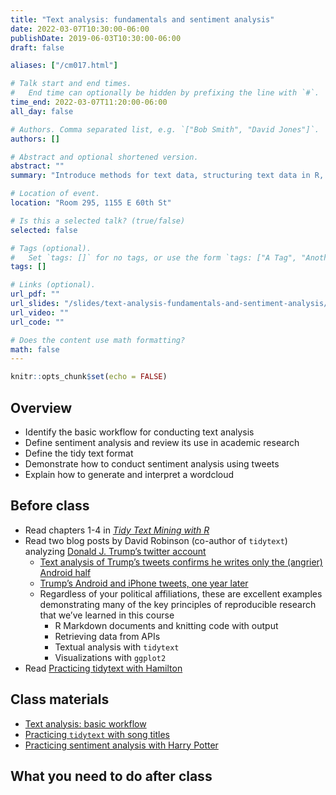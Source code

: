 ```yaml
---
title: "Text analysis: fundamentals and sentiment analysis"
date: 2022-03-07T10:30:00-06:00
publishDate: 2019-06-03T10:30:00-06:00
draft: false

aliases: ["/cm017.html"]

# Talk start and end times.
#   End time can optionally be hidden by prefixing the line with `#`.
time_end: 2022-03-07T11:20:00-06:00
all_day: false

# Authors. Comma separated list, e.g. `["Bob Smith", "David Jones"]`.
authors: []

# Abstract and optional shortened version.
abstract: ""
summary: "Introduce methods for text data, structuring text data in R, and conducting exploratory analysis."

# Location of event.
location: "Room 295, 1155 E 60th St"

# Is this a selected talk? (true/false)
selected: false

# Tags (optional).
#   Set `tags: []` for no tags, or use the form `tags: ["A Tag", "Another Tag"]` for one or more tags.
tags: []

# Links (optional).
url_pdf: ""
url_slides: "/slides/text-analysis-fundamentals-and-sentiment-analysis/"
url_video: ""
url_code: ""

# Does the content use math formatting?
math: false
---
```


```r
knitr::opts_chunk$set(echo = FALSE)
```

## Overview

* Identify the basic workflow for conducting text analysis
* Define sentiment analysis and review its use in academic research
* Define the tidy text format
* Demonstrate how to conduct sentiment analysis using tweets
* Explain how to generate and interpret a wordcloud

## Before class

* Read chapters 1-4 in [*Tidy Text Mining with R*](http://tidytextmining.com/)
* Read two blog posts by David Robinson (co-author of `tidytext`) analyzing [Donald J. Trump's twitter account](https://twitter.com/realdonaldtrump)
    * [Text analysis of Trump's tweets confirms he writes only the (angrier) Android half](http://varianceexplained.org/r/trump-tweets/)
    * [Trump's Android and iPhone tweets, one year later](http://varianceexplained.org/r/trump-followup/)
    * Regardless of your political affiliations, these are excellent examples demonstrating many of the key principles of reproducible research that we've learned in this course
        * R Markdown documents and knitting code with output
        * Retrieving data from APIs
        * Textual analysis with `tidytext`
        * Visualizations with `ggplot2`
* Read [Practicing tidytext with Hamilton](/notes/hamilton/)

## Class materials

* [Text analysis: basic workflow](/notes/text-analysis-workflow/)
* [Practicing `tidytext` with song titles](/notes/song-titles-exercise/)
* [Practicing sentiment analysis with Harry Potter](/notes/harry-potter-exercise/)

## What you need to do after class
